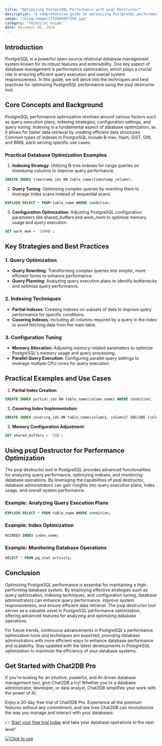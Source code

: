 ```yaml
---
title: "Optimizing PostgreSQL Performance with psql Destructor"
description: "A comprehensive guide on optimizing PostgreSQL performance using the psql destructor tool."
image: "/blog/image/1733366897359.jpg"
category: "Technical Guide"
date: December 05, 2024
---
```


## Introduction

PostgreSQL is a powerful open-source relational database management system known for its robust features and extensibility. One key aspect of database management is performance optimization, which plays a crucial role in ensuring efficient query execution and overall system responsiveness. In this guide, we will delve into the techniques and best practices for optimizing PostgreSQL performance using the psql destructor tool.

## Core Concepts and Background

PostgreSQL performance optimization revolves around various factors such as query execution plans, indexing strategies, configuration settings, and query tuning. Indexing is a fundamental aspect of database optimization, as it allows for faster data retrieval by creating efficient data structures. Common types of indexes in PostgreSQL include B-tree, Hash, GiST, GIN, and BRIN, each serving specific use cases.

### Practical Database Optimization Examples

1. **Indexing Strategy**: Utilizing B-tree indexes for range queries on timestamp columns to improve query performance.

```sql
CREATE INDEX timestamp_idx ON table_name(timestamp_column);
```

2. **Query Tuning**: Optimizing complex queries by rewriting them to leverage index scans instead of sequential scans.

```sql
EXPLAIN SELECT * FROM table_name WHERE condition;
```

3. **Configuration Optimization**: Adjusting PostgreSQL configuration parameters like shared_buffers and work_mem to optimize memory usage and query execution.

```sql
SET work_mem = '100MB';
```

## Key Strategies and Best Practices

### 1. Query Optimization

- **Query Rewriting**: Transforming complex queries into simpler, more efficient forms to enhance performance.
- **Query Planning**: Analyzing query execution plans to identify bottlenecks and optimize query performance.

### 2. Indexing Techniques

- **Partial Indexes**: Creating indexes on subsets of data to improve query performance for specific conditions.
- **Covering Indexes**: Including all columns required by a query in the index to avoid fetching data from the main table.

### 3. Configuration Tuning

- **Memory Allocation**: Adjusting memory-related parameters to optimize PostgreSQL's memory usage and query processing.
- **Parallel Query Execution**: Configuring parallel query settings to leverage multiple CPU cores for query execution.

## Practical Examples and Use Cases

1. **Partial Index Creation**:

```sql
CREATE INDEX partial_idx ON table_name(column_name) WHERE condition;
```

2. **Covering Index Implementation**:

```sql
CREATE INDEX covering_idx ON table_name(column1, column2) INCLUDE (column3);
```

3. **Memory Configuration Adjustment**:

```sql
SET shared_buffers = '2GB';
```

## Using psql Destructor for Performance Optimization

The psql destructor tool in PostgreSQL provides advanced functionalities for analyzing query performance, optimizing indexes, and monitoring database operations. By leveraging the capabilities of psql destructor, database administrators can gain insights into query execution plans, index usage, and overall system performance.

### Example: Analyzing Query Execution Plans

```sql
EXPLAIN SELECT * FROM table_name WHERE condition;
```

### Example: Index Optimization

```sql
REINDEX INDEX index_name;
```

### Example: Monitoring Database Operations

```sql
SELECT * FROM pg_stat_activity;
```

## Conclusion

Optimizing PostgreSQL performance is essential for maintaining a high-performing database system. By employing effective strategies such as query optimization, indexing techniques, and configuration tuning, database administrators can enhance query performance, improve system responsiveness, and ensure efficient data retrieval. The psql destructor tool serves as a valuable asset in PostgreSQL performance optimization, offering advanced features for analyzing and optimizing database operations.

For future trends, continuous advancements in PostgreSQL's performance optimization tools and techniques are expected, providing database administrators with more efficient ways to enhance database performance and scalability. Stay updated with the latest developments in PostgreSQL optimization to maximize the efficiency of your database systems.

## Get Started with Chat2DB Pro

If you're looking for an intuitive, powerful, and AI-driven database management tool, give Chat2DB a try! Whether you're a database administrator, developer, or data analyst, Chat2DB simplifies your work with the power of AI.

Enjoy a 30-day free trial of Chat2DB Pro. Experience all the premium features without any commitment, and see how Chat2DB can revolutionize the way you manage and interact with your databases.

👉 [Start your free trial today](https://chat2db.ai/pricing) and take your database operations to the next level!


[![Click to use](/image/blog/bg/chat2db.jpg)](https://app.chat2db-ai.com/)
